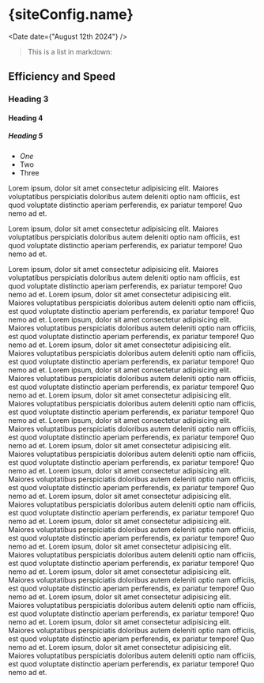 
# {siteConfig.name}

<Date date={"August 12th 2024"} />

> This is a list in markdown:

## Efficiency and Speed

### Heading 3

#### Heading 4

##### Heading 5

- _One_
- Two
- Three

Lorem ipsum, dolor sit amet consectetur adipisicing elit. Maiores voluptatibus
perspiciatis doloribus autem deleniti optio nam officiis, est quod voluptate
distinctio aperiam perferendis, ex pariatur tempore! Quo nemo ad et.

Lorem ipsum, dolor sit amet consectetur adipisicing elit. Maiores voluptatibus
perspiciatis doloribus autem deleniti optio nam officiis, est quod voluptate
distinctio aperiam perferendis, ex pariatur tempore! Quo nemo ad et.

Lorem ipsum, dolor sit amet consectetur adipisicing elit. Maiores voluptatibus
perspiciatis doloribus autem deleniti optio nam officiis, est quod voluptate
distinctio aperiam perferendis, ex pariatur tempore! Quo nemo ad et. Lorem
ipsum, dolor sit amet consectetur adipisicing elit. Maiores voluptatibus
perspiciatis doloribus autem deleniti optio nam officiis, est quod voluptate
distinctio aperiam perferendis, ex pariatur tempore! Quo nemo ad et. Lorem
ipsum, dolor sit amet consectetur adipisicing elit. Maiores voluptatibus
perspiciatis doloribus autem deleniti optio nam officiis, est quod voluptate
distinctio aperiam perferendis, ex pariatur tempore! Quo nemo ad et. Lorem
ipsum, dolor sit amet consectetur adipisicing elit. Maiores voluptatibus
perspiciatis doloribus autem deleniti optio nam officiis, est quod voluptate
distinctio aperiam perferendis, ex pariatur tempore! Quo nemo ad et. Lorem
ipsum, dolor sit amet consectetur adipisicing elit. Maiores voluptatibus
perspiciatis doloribus autem deleniti optio nam officiis, est quod voluptate
distinctio aperiam perferendis, ex pariatur tempore! Quo nemo ad et. Lorem
ipsum, dolor sit amet consectetur adipisicing elit. Maiores voluptatibus
perspiciatis doloribus autem deleniti optio nam officiis, est quod voluptate
distinctio aperiam perferendis, ex pariatur tempore! Quo nemo ad et. Lorem
ipsum, dolor sit amet consectetur adipisicing elit. Maiores voluptatibus
perspiciatis doloribus autem deleniti optio nam officiis, est quod voluptate
distinctio aperiam perferendis, ex pariatur tempore! Quo nemo ad et. Lorem
ipsum, dolor sit amet consectetur adipisicing elit. Maiores voluptatibus
perspiciatis doloribus autem deleniti optio nam officiis, est quod voluptate
distinctio aperiam perferendis, ex pariatur tempore! Quo nemo ad et. Lorem
ipsum, dolor sit amet consectetur adipisicing elit. Maiores voluptatibus
perspiciatis doloribus autem deleniti optio nam officiis, est quod voluptate
distinctio aperiam perferendis, ex pariatur tempore! Quo nemo ad et. Lorem
ipsum, dolor sit amet consectetur adipisicing elit. Maiores voluptatibus
perspiciatis doloribus autem deleniti optio nam officiis, est quod voluptate
distinctio aperiam perferendis, ex pariatur tempore! Quo nemo ad et. Lorem
ipsum, dolor sit amet consectetur adipisicing elit. Maiores voluptatibus
perspiciatis doloribus autem deleniti optio nam officiis, est quod voluptate
distinctio aperiam perferendis, ex pariatur tempore! Quo nemo ad et. Lorem
ipsum, dolor sit amet consectetur adipisicing elit. Maiores voluptatibus
perspiciatis doloribus autem deleniti optio nam officiis, est quod voluptate
distinctio aperiam perferendis, ex pariatur tempore! Quo nemo ad et. Lorem
ipsum, dolor sit amet consectetur adipisicing elit. Maiores voluptatibus
perspiciatis doloribus autem deleniti optio nam officiis, est quod voluptate
distinctio aperiam perferendis, ex pariatur tempore! Quo nemo ad et. Lorem
ipsum, dolor sit amet consectetur adipisicing elit. Maiores voluptatibus
perspiciatis doloribus autem deleniti optio nam officiis, est quod voluptate
distinctio aperiam perferendis, ex pariatur tempore! Quo nemo ad et. Lorem
ipsum, dolor sit amet consectetur adipisicing elit. Maiores voluptatibus
perspiciatis doloribus autem deleniti optio nam officiis, est quod voluptate
distinctio aperiam perferendis, ex pariatur tempore! Quo nemo ad et. Lorem
ipsum, dolor sit amet consectetur adipisicing elit. Maiores voluptatibus
perspiciatis doloribus autem deleniti optio nam officiis, est quod voluptate
distinctio aperiam perferendis, ex pariatur tempore! Quo nemo ad et.
